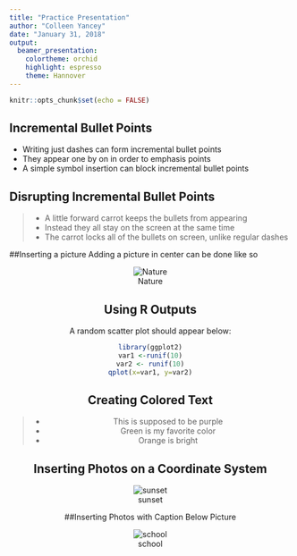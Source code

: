 ```yaml
---
title: "Practice Presentation"
author: "Colleen Yancey"
date: "January 31, 2018"
output: 
  beamer_presentation: 
    colortheme: orchid
    highlight: espresso
    theme: Hannover
---
```


```r
knitr::opts_chunk$set(echo = FALSE)
```

## Incremental Bullet Points
- Writing just dashes can form incremental bullet points
- They appear one by on in order to emphasis points
- A simple symbol insertion can block incremental bullet points


## Disrupting Incremental Bullet Points
>- A little forward carrot keeps the bullets from appearing
>- Instead they all stay on the screen at the same time
>- The carrot locks all of the bullets on screen, unlike regular dashes

##Inserting a picture
Adding a picture in center can be done like so
<center> ![Nature](nature.jpg) <center>

## Using R Outputs
A random scatter plot should appear below:
```r
library(ggplot2)
var1 <-runif(10)
var2 <- runif(10)
qplot(x=var1, y=var2)
```

## Creating Colored Text
>- \color{purple} This is supposed to be purple
>- \color{green} Green is my favorite color
>- \color{orange} Orange is bright

## Inserting Photos on a Coordinate System
<center> ![sunset](sunset.png) <center>

##Inserting Photos with Caption Below Picture
<center> ![school](school.png) <center>